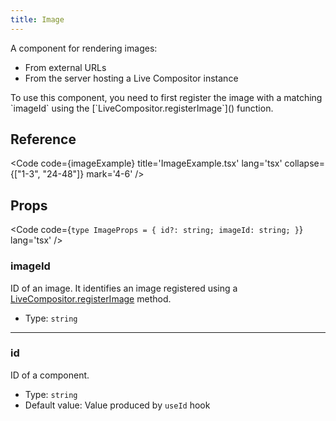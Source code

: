 ```yaml
---
title: Image
---
```


A component for rendering images:
- From external URLs
- From the server hosting a Live Compositor instance

<Aside>To use this component, you need to first register the image with a matching `imageId` using the [`LiveCompositor.registerImage`]() function.</Aside>

## Reference

<Code code={imageExample} title='ImageExample.tsx' lang='tsx' collapse={["1-3", "24-48"]} mark='4-6' />

<CollapsibleDetails summaryTitle='Type definitions'>

## Props

<Code code={`
type ImageProps = {
    id?: string;
    imageId: string;
}
`} lang='tsx' />
</CollapsibleDetails>

### imageId
ID of an image. It identifies an image registered using a [LiveCompositor.registerImage]() method.

- Type: `string`

---

### id
ID of a component.

- Type: `string`
- Default value: Value produced by `useId` hook


